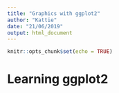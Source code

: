 ```yaml
---
title: "Graphics with ggplot2"
author: "Kattie"
date: "21/06/2019"
output: html_document
---
```


```r
knitr::opts_chunk$set(echo = TRUE)
```

# Learning ggplot2


